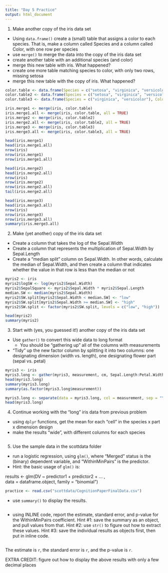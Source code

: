 ```yaml
---
title: "Day 5 Practice"
output: html_document
---
```


1. Make another copy of the iris data set
  - Using `data.frame()` create a (small) table that assigns a color to each species.  That is, make a column called Species and a column called Color, with one row per species
  - use `merge()` to merge the data into the copy of the iris data set
  - create another table with an additional species (and color)
  - merge this new table with iris. What happened?
  - create one more table matching species to color, with only two rows, missing setosa
  - merge this new table with the copy of iris. What happened?

```r
color.table <- data.frame(Species = c("setosa", "virginica", "versicolor"), Color = c("red", "blue", "violet"))
color.table2 <- data.frame(Species = c("setosa", "virginica", "versicolor", "junos"), Color = c("red", "blue", "violet", "pink"))
color.table3 <- data.frame(Species = c("virginica", "versicolor"), Color = c("blue", "violet"))

iris.merge1 <- merge(iris, color.table)
iris.merge1.all <- merge(iris, color.table, all = TRUE)
iris.merge2 <- merge(iris, color.table2)
iris.merge2.all <- merge(iris, color.table2, all = TRUE)
iris.merge3 <- merge(iris, color.table3)
iris.merge3.all <- merge(iris, color.table3, all = TRUE)

head(iris.merge1)
head(iris.merge1.all)
nrow(iris)
nrow(iris.merge1)
nrow(iris.merge1.all)

head(iris.merge2)
head(iris.merge2.all)
nrow(iris)
nrow(iris.merge2)
nrow(iris.merge2.all)
tail(iris.merge2.all)

head(iris.merge3)
head(iris.merge3.all)
nrow(iris)
nrow(iris.merge3)
nrow(iris.merge3.all)
summary(iris.merge3.all)

```

2. Make (yet another) copy of the iris data set
  - Create a column that takes the log of the Sepal.Width
  - Create a column that represents the multiplication of Sepal.Width by Sepal.Length
  - Create a "median split" column on Sepal.Width. In other words, calculate the median of Sepal.Width, and then create a column that indicates whether the value in that row is less than the median or not
  
```r
myris2 <- iris
myris2$logSW <- log(myris2$Sepal.Width)
myris2$SepalSquare <- myris2$Sepal.Width * myris2$Sepal.Length
median.SW <- median(myris2$Sepal.Width)
myris2$SW.split[myris2$Sepal.Width < median.SW] <- "low"
myris2$SW.split[myris2$Sepal.Width >= median.SW] <- "high"
myris2$SW.split <- factor(myris2$SW.split, levels = c("low", "high"))

head(myris2)
summary(myris2)

```

3. Start with (yes, you guessed it!) another copy of the iris data set
  - Use `gather()` to convert this wide data to long format
    - You should be "gathering up" all of the columns with measurements
  - "Tidy" up the new factor column by splitting it into two columns: one designating dimension (width vs. length), one designating flower part (sepal vs. petal)
    
```r
myris3 <- iris
myris3.long <- gather(myris3, measurement, cm, Sepal.Length:Petal.Width)
head(myris3.long)
summary(myris3.long)
summary(as.factor(myris3.long$measurement))

myris3.long <- separate(data = myris3.long, col = measurement, sep = "\\.", into = c("part", "dimension"))
head(myris3.long)

```

4. Continue working with the "long" iris data from previous problem
  - using `dplyr` functions, get the mean for each "cell" in the species x part x dimension design
  - make the results "wide", with different columns for each species

```r

```

5. Use the sample data in the scottdata folder
  - run a logistic regression, using `glm()`, where "Merged" status is the (binary) dependent variable, and "WithinMinPairs" is the predictor.
  - Hint: the basic usage of `glm()` is:

results <- glm(DV ~ predictor1 + predictor2 + ...  ,                               
               data = dataframe.object, family = "binomial")
               
```r
practice <- read.csv("scottdata/CognitionPaperFinalData.csv")

```

  - use `summary()` to display the results.
  
```r

```

  - using INLINE code, report the estimate, standard error, and p-value for the WithinMinPairs coefficient.  Hint #1: save the summary as an object, and pull values from that. Hint #2: use `str()` to figure out how to extract these values. Hint #3: save the individual results as objects first, then put in inline code.

```r

```

The estimate is `r`, the standard error is `r`, and the p-value is `r`.

EXTRA CREDIT: figure out how to display the above results with only a few decimal places

